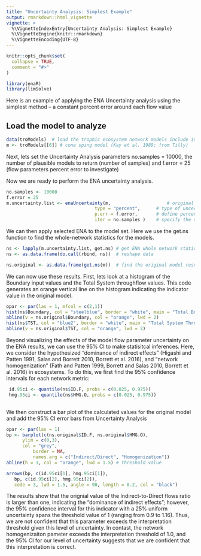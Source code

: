 ```yaml
---
title: "Uncertainty Analysis: Simplest Example"
output: rmarkdown::html_vignette
vignette: >
  %\VignetteIndexEntry{Uncertainty Analysis: Simplest Example}
  %\VignetteEngine{knitr::rmarkdown}
  %\VignetteEncoding{UTF-8}
---
```


```r
knitr::opts_chunk$set(
  collapse = TRUE,
  comment = "#>"
)
```

```r
library(enaR)
library(limSolve)

```


Here is an example of applying the ENA Uncertainty analysis using the simplest method -- a constant percent error around each flow value

## Load the model to analyze

```r
data(troModels)  # load the trophic ecosystem network models include in enaR
m <- troModels[[6]] # cone sping model (Kay et al. 1989; from Tilly)
```

Next, lets set the Uncertainty Analysis parameters no.samples = 10000, the number of plausible models to return (number of samples) and f.error = 25  (flow parameters percent error to investigate)

Now we are ready to perform the ENA uncertainty analysis.

```r
no.samples <- 10000
f.error = 25
m.uncertainty.list <- enaUncertainty(m,                     # original model
                                 type = "percent",      # type of uncertainty to use
                                 p.err = f.error,       # define percent error
                                 iter = no.samples )    # specify the number of samples

```

We can then apply selected ENA to the model set. Here we use the get.ns function to find the whole-network statistics for the models.


```r
ns <- lapply(m.uncertainty.list, get.ns) # get ENA whole network statistics (metrics, indicators)
ns <- as.data.frame(do.call(rbind, ns))  # reshape data

ns.original <- as.data.frame(get.ns(m))  # find the original model results.
```

We can now use these results. First, lets look at a histogram of the Boundary input values and the Total System throughflow values. This code generates an orange vertical line on the histogram indicating the indicator value in the original model.

```r
opar <- par(las = 1, mfcol = c(2,1))
hist(ns$Boundary, col = "steelblue", border = "white", main = "Total Boundary Input")
abline(v = ns.original$Boundary, col = "orange", lwd = 2)
hist(ns$TST, col = "blue2", border = "white", main = "Total System ThroughFLOW")
abline(v = ns.original$TST, col = "orange", lwd = 2)

```

Beyond visualizing the effects of the model flow parameter uncertainty on the ENA results, we can use the 95% CI to make statisitcal inferences. Here, we consider the hypothesized "dominance of indirect effects" (Higashi and Patten 1991, Salas and Borrett 2010, Borrett et al. 2016), and "network homogenization" (Fath and Patten 1999, Borrett and Salas 2010, Borrett et al. 2016) in ecosystems. To do this, we first find the 95% confidence intervals for each network metric:

```r
 id.95ci <- quantile(ns$ID.F, probs = c(0.025, 0.975))
 hmg.95ci <- quantile(ns$HMG.O, probs = c(0.025, 0.975))
 
```

We then construct a bar plot of the calculated values for the original model and add the 95% CI error bars from Uncertainty Analysis

```r
opar <- par(las = 1)
bp <- barplot(c(ns.original$ID.F, ns.original$HMG.O),
      ylim = c(0,3),
      col = "grey",
          border = NA,
          names.arg = c("Indirect/Direct", "Homogenization"))
abline(h = 1, col = "orange", lwd = 1.5) # threshold value

arrows(bp, c(id.95ci[1], hmg.95ci[1]),
   bp, c(id.95ci[2], hmg.95ci[2]),
   code = 3, lwd = 1.5, angle = 90, length = 0.2, col = "black")

```


The results show that the orignial value of the Indirect-to-Direct flows ratio is larger than one, indicating the "dominance of indirect effects"; however, the 95% confidence interval for this indicator with a 25% uniform uncertainty spans the threshold value of 1 (ranging from 0.9 to 1.16). Thus, we are not confident that this parameter exceeds the interpretation threshold given this level of uncertainty. In contast, the network homogenizaiton pameter exceeds the interpretation threshold of 1.0, and the 95% CI for our level of uncertainty suggests that we are confident that this interpretation is correct.